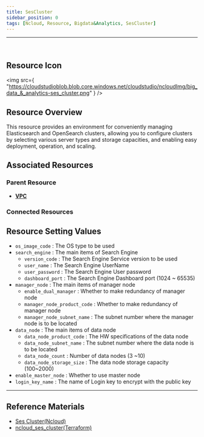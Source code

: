 ```yaml
---
title: SesCluster
sidebar_position: 0
tags: [Ncloud, Resource, Bigdata&Analytics, SesCluster]
---
```


<hr />
<br />

## Resource Icon

<img
    src={
        "https://cloudstudioblob.blob.core.windows.net/cloudstudio/ncloudImg/big_data_&_analytics-ses_cluster.png"
    }
/>

## Resource Overview

This resource provides an environment for conveniently managing Elasticsearch and OpenSearch clusters, allowing you to configure clusters by selecting various server types and storage capacities, and enabling easy deployment, operation, and scaling.

## Associated Resources

### Parent Resource

-   [**VPC**](https://docs.cstudio.app/en/docs/resource/ncloud/Networking/Vpc)

### Connected Resources


## Resource Setting Values

-   `os_image_code` : The OS type to be used
-   `search_engine` : The main items of Search Engine
    -   `version_code` : The Search Engine Service version to be used
    -   `user_name` : The Search Engine UserName
    -   `user_password` : The Search Engine User password
    -   `dashboard_port` : The Search Engine Dashboard port (1024 ~ 65535)
-   `manager_node` : The main items of manager node
    -   `enable_dual_manager` : Whether to make redundancy of manager node
    -   `manager_node_product_code` : Whether to make redundancy of manager node
    -   `manager_node_subnet_name` : The subnet number where the manager node is to be located
-   `data_node` : The main items of data node
    -   `data_node_product_code` : The HW specifications of the data node
    -   `data_node_subnet_name` : The subnet number where the data node is to be located
    -   `data_node_count` : Number of data nodes (3 ~10)
    -   `data_node_storage_size` : The data node storage capacity (100~2000)
-   `enable_master_node` : Whether to use master node
-   `login_key_name` : The name of Login key to encrypt with the public key

---

## Reference Materials

-   [Ses Cluster(Ncloud)](https://www.ncloud.com/product/analytics/searchEngineService)
-   [ncloud_ses_cluster(Terraform)](https://registry.terraform.io/providers/NaverCloudPlatform/ncloud/latest/en/docs/resources/ses_cluster)
